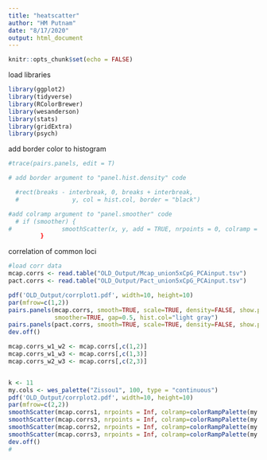 ```yaml
---
title: "heatscatter"
author: "HM Putnam"
date: "8/17/2020"
output: html_document
---
```


```r
knitr::opts_chunk$set(echo = FALSE)
```

load libraries
```r
library(ggplot2)
library(tidyverse)
library(RColorBrewer)
library(wesanderson)
library(stats)
library(gridExtra)
library(psych)
```

add border color to histogram
```r
#trace(pairs.panels, edit = T)

# add border argument to "panel.hist.density" code

  #rect(breaks - interbreak, 0, breaks + interbreak, 
  #               y, col = hist.col, border = "black")

#add colramp argument to "panel.smoother" code
  # if (smoother) {
#              smoothScatter(x, y, add = TRUE, nrpoints = 0, colramp = colorRampPalette(colorRamps::matlab.like2(10)))
         }


```

correlation of common loci
```r

#load corr data
mcap.corrs <- read.table("OLD_Output/Mcap_union5xCpG_PCAinput.tsv")
pact.corrs <- read.table("OLD_Output/Pact_union5xCpG_PCAinput.tsv")

pdf('OLD_Output/corrplot1.pdf', width=10, height=10)
par(mfrow=c(1,2))
pairs.panels(mcap.corrs, smooth=TRUE, scale=TRUE, density=FALSE, show.points=FALSE, ellipses=FALSE, 
             smoother=TRUE, gap=0.5, hist.col="light gray")
pairs.panels(pact.corrs, smooth=TRUE, scale=TRUE, density=FALSE, show.points=FALSE, ellipses=FALSE, smoother=TRUE, gap=0.5)
dev.off()


```

```r
mcap.corrs_w1_w2 <- mcap.corrs[,c(1,2)]
mcap.corrs_w1_w3 <- mcap.corrs[,c(1,3)]
mcap.corrs_w2_w3 <- mcap.corrs[,c(2,3)]


k <- 11
my.cols <- wes_palette("Zissou1", 100, type = "continuous")
pdf('OLD_Output/corrplot2.pdf', width=10, height=10)
par(mfrow=c(2,2))
smoothScatter(mcap.corrs1, nrpoints = Inf, colramp=colorRampPalette(my.cols), pch=16, cex=.1)
smoothScatter(mcap.corrs3, nrpoints = Inf, colramp=colorRampPalette(my.cols), pch=16, cex=.1)
smoothScatter(mcap.corrs2, nrpoints = Inf, colramp=colorRampPalette(my.cols), pch=16, cex=.1)
smoothScatter(mcap.corrs3, nrpoints = Inf, colramp=colorRampPalette(my.cols), pch=16, cex=.1)
dev.off()
# 

```
